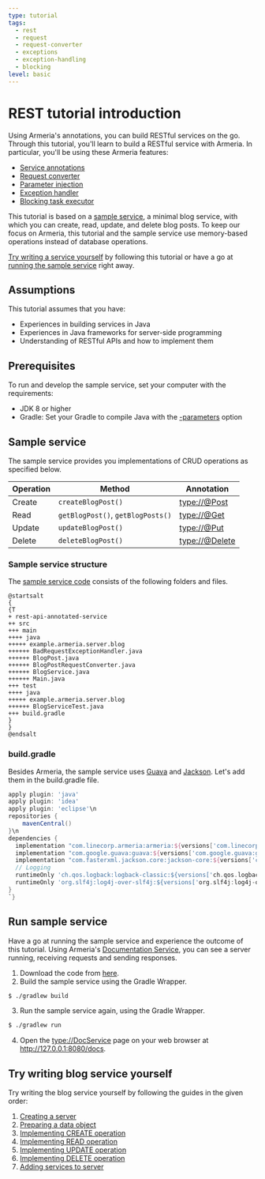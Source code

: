 ```yaml
---
type: tutorial
tags:
  - rest
  - request
  - request-converter
  - exceptions
  - exception-handling
  - blocking
level: basic
---
```


# REST tutorial introduction

Using Armeria's annotations, you can build RESTful services on the go.
Through this tutorial, you'll learn to build a RESTful service with Armeria.
In particular, you'll be using these Armeria features:

- [Service annotations](/docs/server-annotated-service)
- [Request converter](/docs/server-annotated-service#converting-an-http-request-to-a-java-object)
- [Parameter injection](/docs/server-annotated-service#injecting-value-of-parameters-and-http-headers-into-a-java-object)
- [Exception handler](/docs/server-annotated-service#handling-exceptions)
- [Blocking task executor](/docs/server-annotated-service/#specifying-a-blocking-task-executor)

This tutorial is based on a [sample service](https://github.com/line/armeria-examples/tree/master/tutorials/rest-api-annotated-service), a minimal blog service, with which you can create, read, update, and delete blog posts.
To keep our focus on Armeria, this tutorial and the sample service use memory-based operations instead of database operations.

[Try writing a service yourself](#try-writing-blog-service-yourself) by following this tutorial or have a go at [running the sample service](#run-sample-service) right away.

## Assumptions

This tutorial assumes that you have:

- Experiences in building services in Java
- Experiences in Java frameworks for server-side programming
- Understanding of RESTful APIs and how to implement them

## Prerequisites

To run and develop the sample service, set your computer with the requirements:

- JDK 8 or higher
- Gradle: Set your Gradle to compile Java with the [-parameters](/docs/setup/#configure--parameters-javac-option) option

## Sample service

The sample service provides you implementations of CRUD operations as specified below.

| Operation | Method | Annotation |
| -- | -- | -- |
| Create | `createBlogPost()` | <type://@Post> |
| Read | `getBlogPost()`, `getBlogPosts()` | <type://@Get> |
| Update | `updateBlogPost()` | <type://@Put> |
| Delete | `deleteBlogPost()` | <type://@Delete> |

### Sample service structure

The [sample service code](https://github.com/line/armeria-examples/tree/master/tutorials/rest-api-annotated-service) consists of the following folders and files.

```plantuml
@startsalt
{
{T
+ rest-api-annotated-service
++ src
+++ main
++++ java
+++++ example.armeria.server.blog
++++++ BadRequestExceptionHandler.java
++++++ BlogPost.java
++++++ BlogPostRequestConverter.java
++++++ BlogService.java
++++++ Main.java
+++ test
++++ java
+++++ example.armeria.server.blog
++++++ BlogServiceTest.java
+++ build.gradle
}
}
@endsalt
```

### build.gradle

Besides Armeria, the sample service uses [Guava](https://github.com/google/guava) and [Jackson](https://github.com/FasterXML/jackson). Let's add them in the build.gradle file.

```groovy filename=build.gradle highlight=9,10
apply plugin: 'java'
apply plugin: 'idea'
apply plugin: 'eclipse'\n
repositories {
    mavenCentral()
}\n
dependencies {
  implementation "com.linecorp.armeria:armeria:${versions['com.linecorp.armeria:armeria-bom']}"\n
  implementation "com.google.guava:guava:${versions['com.google.guava:guava']}"\n
  implementation "com.fasterxml.jackson.core:jackson-core:${versions['com.fasterxml.jackson.core:jackson-core']}"\n
  // Logging
  runtimeOnly 'ch.qos.logback:logback-classic:${versions['ch.qos.logback:logback-classic']}'
  runtimeOnly 'org.slf4j:log4j-over-slf4j:${versions['org.slf4j:log4j-over-slf4j']}'
}
`}
```

## Run sample service

Have a go at running the sample service and experience the outcome of this tutorial.
Using Armeria's [Documentation Service](/docs/server-docservice), you can see a server running, receiving requests and sending responses.

1. Download the code from [here](https://github.com/line/armeria-examples/tree/master/tutorials/rest-api-annotated-service).
2. Build the sample service using the Gradle Wrapper.
  ```bash
  $ ./gradlew build
  ```
3. Run the sample service again, using the Gradle Wrapper.
  ```bash
  $ ./gradlew run
  ```
4. Open the <type://DocService> page on your web browser at http://127.0.0.1:8080/docs.

## Try writing blog service yourself

Try writing the blog service yourself by following the guides in the given order:

1. [Creating a server](/tutorials/tutorial-blog-rest-step1)
2. [Preparing a data object](/tutorials/tutorial-blog-rest-step2)
3. [Implementing CREATE operation](/tutorials/tutorial-blog-rest-step3)
4. [Implementing READ operation](/tutorials/tutorial-blog-rest-step4)
5. [Implementing UPDATE operation](/tutorials/tutorial-blog-rest-step5)
6. [Implementing DELETE operation](/tutorials/tutorial-blog-rest-step6)
7. [Adding services to server](/tutorials/tutorial-blog-rest-step7)
